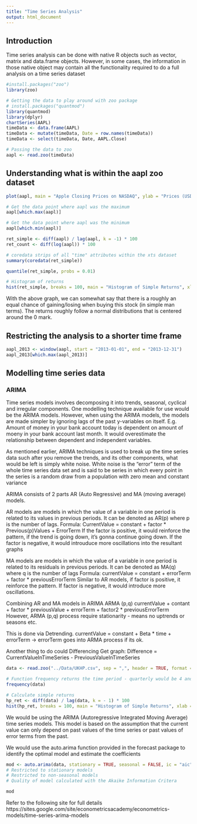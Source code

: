 ```yaml
---
title: "Time Series Analysis"
output: html_document
---
```


## Introduction

Time series analysis can be done with native R objects such as vector, matrix and data.frame objects. However, in some cases, the information in those native object may contain all the functionality required to do a full analysis on a time series dataset

```r
#install.packages("zoo")
library(zoo)

# Getting the data to play around with zoo package
# install.packages("quantmod")
library(quantmod)
library(dplyr)
chartSeries(AAPL)
timeData <- data.frame(AAPL)
timeData <- mutate(timeData, Date = row.names(timeData))
timeData <- select(timeData, Date, AAPL.Close)

# Passing the data to zoo
aapl <- read.zoo(timeData)
```

## Understanding what is within the aapl zoo dataset

```r
plot(aapl, main = "Apple Closing Prices on NASDAQ", ylab = "Prices (USD)", xlab = "Date")

# Get the data point where aapl was the maximum
aapl[which.max(aapl)]

# Get the data point where aapl was the minimum
aapl[which.min(aapl)]

ret_simple <- diff(aapl) / lag(aapl, k = -1) * 100
ret_count <- diff(log(aapl)) * 100

# coredata strips of all "time" attributes within the xts dataset
summary(coredata(ret_simple))

quantile(ret_simple, probs = 0.01)

# Histogram of returns
hist(ret_simple, breaks = 100, main = "Histogram of Simple Returns", xlab = "%")
```

With the above graph, we can somewhat say that there is a roughly an equal chance of gaining/losing when buying this stock (in simple man terms). The returns roughly follow a normal distributions that is centered around the 0 mark.

## Restricting the analysis to a shorter time frame

```r
aapl_2013 <- window(aapl, start = "2013-01-01", end = "2013-12-31")
aapl_2013[which.max(aapl_2013)]
```

## Modelling time series data

### ARIMA

Time series models involves decomposing it into trends, seasonal, cyclical and irregular components. One modelling technique available for use would be the ARIMA models. However, when using the ARIMA models, the models are made simpler by ignoring lags of the past y-variables on itself. E.g. Amount of money in your bank account today is dependent on amount of moeny in your bank account last month. It would overestimate the relationship between dependent and independent variables.

As mentioned earlier, ARIMA techniques is used to break up the time series data such after you remove the trends, and its other components, what would be left is simply white noise. White noise is the "error" term of the whole time series data set and is said to be series in which every point in the series is a random draw from a population with zero mean and constant variance

ARIMA consists of 2 parts AR (Auto Regressive) and MA (moving average) models.

AR models are models in which the value of a variable in one period is related to its values in previous periods. It can be denoted as AR(p) where p is the number of lags.
Formula: CurrentValue = constant + factor * Previous(p)Values + ErrorTerm
If the factor is positive, it would reinforce the pattern, if the trend is going down, it's gonna continue going down.
If the factor is negative, it would introuduce more oscillations into the resultant graphs

MA models are models in which the value of a variable in one period is related to its residuals in previous periods. It can be denoted as MA(q) where q is the number of lags
Formula: currentValue = constant + errorTerm + factor * previousErrorTerm
Similar to AR models, if factor is positive, it reinforce the pattern. If factor is negative, it would introduce more oscillations.

Combining AR and MA models in ARIMA
ARMA (p,q)
currentValue + contant + factor * previousValue + errorTerm + factor2 * previousErrorTerm
However, ARMA (p,q) process require stationarity - means no uptrends or seasons etc.

This is done via Detrending.
currentValue = constant + Beta * time + errorTerm -> errorTerm goes into ARMA process if its ok.

Another thing to do could Differencing
Get graph: Difference = CurrentValueInTimeSeries - PreviousValueInTimeSeries



```r
data <- read.zoo("../Data/UKHP.csv", sep = ",", header = TRUE, format = "%Y-%m", FUN = as.yearmon)

# Function frequency returns the time period - quarterly would be 4 and monthly would be 12
frequency(data)

# Calculate simple returns
hp_ret <- diff(data) / lag(data, k = - 1) * 100
hist(hp_ret, breaks = 100, main = "Histogram of Simple Returns", xlab = "%")
```

We would be using the ARIMA (Autoregressive Integrated Moving Average) time series models. This model is based on the assumption that the current value can only depend on past values of the time series or past values of error terms from the past.

We would use the auto.arima function provided in the forecast package to identify the optimal model and estimate the coefficients

```r
mod <- auto.arima(data, stationary = TRUE, seasonal = FALSE, ic = "aic")
# Restricted to stationary models
# Restricted to non-seasonal models
# Quality of model calculated with the Akaike Information Critera

mod
```

Refer to the following site for full details
https://sites.google.com/site/econometricsacademy/econometrics-models/time-series-arima-models
